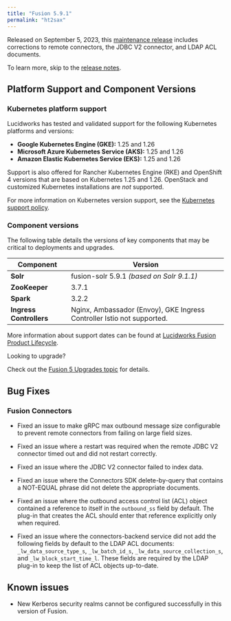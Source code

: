 ```yaml
---
title: "Fusion 5.9.1"
permalink: "ht2sax"
---
```


Released on September 5, 2023, this [maintenance release](/policies/7shln5/lucidworks-version-support-lifecycle#maintenance-release-support-policy) includes corrections to remote connectors, the JDBC V2 connector, and LDAP ACL documents.

To learn more, skip to the [release notes](#rel-notes).

## Platform Support and Component Versions

### Kubernetes platform support

Lucidworks has tested and validated support for the following Kubernetes platforms and versions:

* **Google Kubernetes Engine (GKE):** 1.25 and 1.26
* **Microsoft Azure Kubernetes Service (AKS):** 1.25 and 1.26
* **Amazon Elastic Kubernetes Service (EKS):** 1.25 and 1.26

Support is also offered for Rancher Kubernetes Engine (RKE) and OpenShift 4 versions that are based on Kubernetes 1.25 and 1.26. OpenStack and customized Kubernetes installations are *not* supported.

For more information on Kubernetes version support, see the [Kubernetes support policy](/policies/7shln5/lucidworks-version-support-lifecycle#kubernetes-support).

### Component versions

The following table details the versions of key components that may be critical to deployments and upgrades.

| Component | Version |
| --- | --- |
| **Solr** | fusion-solr 5.9.1  *(based on Solr 9.1.1)* |
| **ZooKeeper** | 3.7.1 |
| **Spark** | 3.2.2 |
| **Ingress Controllers** | Nginx, Ambassador (Envoy), GKE Ingress Controller  Istio not supported. |

More information about support dates can be found at [Lucidworks Fusion Product Lifecycle](/policies/7shln5/lucidworks-version-support-lifecycle).

<Tip>
Looking to upgrade?

Check out the [Fusion 5 Upgrades topic](/how-to/upgrade-fusion-5/3svmoc/fusion-5-upgrades) for details.
</Tip>

## Bug Fixes

### Fusion Connectors

* Fixed an issue to make gRPC max outbound message size configurable to prevent remote connectors from failing on large field sizes.

* Fixed an issue where a restart was required when the remote JDBC V2 connector timed out and did not restart correctly.

* Fixed an issue where the JDBC V2 connector failed to index data.

* Fixed an issue where the Connectors SDK delete-by-query that contains a NOT-EQUAL phrase did not delete the appropriate documents.

* Fixed an issue where the outbound access control list (ACL) object contained a reference to itself in the `outbound_ss` field by default. The plug-in that creates the ACL should enter that reference explicitly only when required.

* Fixed an issue where the connectors-backend service did not add the following fields by default to the LDAP ACL documents: `_lw_data_source_type_s`, `_lw_batch_id_s`, `_lw_data_source_collection_s`, and `_lw_block_start_time_l`. These fields are required by the LDAP plug-in to keep the list of ACL objects up-to-date.

## Known issues

* New Kerberos security realms cannot be configured successfully in this version of Fusion.